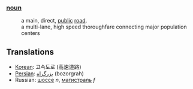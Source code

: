 ===[[noun]]===
:a main, direct, [[public]] [[road]].
:a multi-lane, high speed thoroughfare connecting major population centers

==Translations==

*[[Korean]]: 고속도로 (高速道路)
*[[Persian]]: [[بزرگراه]] (bozorgrah)
*Russian: [[шоссе]] ''n'', [[магистраль]] ''f''